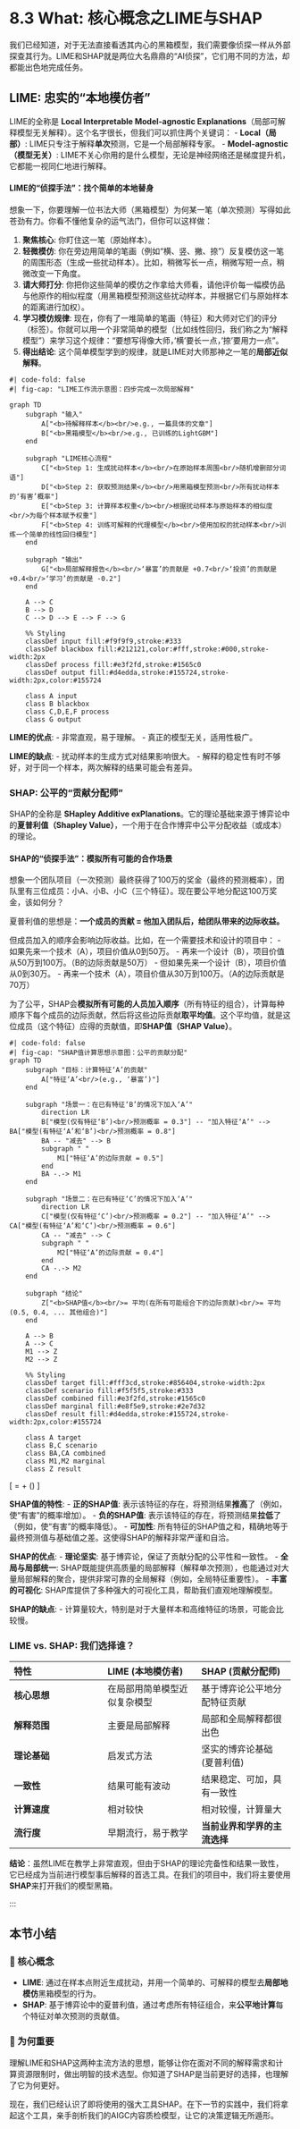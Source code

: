 # 8.3 What: 核心概念之LIME与SHAP

我们已经知道，对于无法直接看透其内心的黑箱模型，我们需要像侦探一样从外部探查其行为。LIME和SHAP就是两位大名鼎鼎的“AI侦探”，它们用不同的方法，却都能出色地完成任务。

## LIME: 忠实的“本地模仿者”

LIME的全称是 **Local Interpretable Model-agnostic Explanations**（局部可解释模型无关解释）。这个名字很长，但我们可以抓住两个关键词：
-   **Local（局部）**: LIME只专注于解释**单次**预测，它是一个局部解释专家。
-   **Model-agnostic（模型无关）**: LIME不关心你用的是什么模型，无论是神经网络还是梯度提升机，它都能一视同仁地进行解释。

#### LIME的“侦探手法”：找个简单的本地替身

想象一下，你要理解一位书法大师（黑箱模型）为何某一笔（单次预测）写得如此苍劲有力。你看不懂他复杂的运气法门，但你可以这样做：

1.  **聚焦核心**: 你盯住这一笔（原始样本）。
2.  **轻微模仿**: 你在旁边用简单的笔画（例如“横、竖、撇、捺”）反复模仿这一笔的周围形态（生成一些扰动样本）。比如，稍微写长一点，稍微写短一点，稍微改变一下角度。
3.  **请大师打分**: 你把你这些简单的模仿之作拿给大师看，请他评价每一幅模仿品与他原作的相似程度（用黑箱模型预测这些扰动样本，并根据它们与原始样本的距离进行加权）。
4.  **学习模仿规律**: 现在，你有了一堆简单的笔画（特征）和大师对它们的评分（标签）。你就可以用一个非常简单的模型（比如线性回归，我们称之为“解释模型”）来学习这个规律：“要想写得像大师，‘横’要长一点，‘捺’要用力一点”。
5.  **得出结论**: 这个简单模型学到的规律，就是LIME对大师那神之一笔的**局部近似解释**。

```mermaid
#| code-fold: false
#| fig-cap: "LIME工作流示意图：四步完成一次局部解释"

graph TD
    subgraph "输入"
        A["<b>待解释样本</b><br/>e.g., 一篇具体的文章"]
        B["<b>黑箱模型</b><br/>e.g., 已训练的LightGBM"]
    end

    subgraph "LIME核心流程"
        C["<b>Step 1: 生成扰动样本</b><br/>在原始样本周围<br/>随机增删部分词语"]
        D["<b>Step 2: 获取预测结果</b><br/>用黑箱模型预测<br/>所有扰动样本的‘有害’概率"]
        E["<b>Step 3: 计算样本权重</b><br/>根据扰动样本与原始样本的相似度<br/>为每个样本赋予权重"]
        F["<b>Step 4: 训练可解释的代理模型</b><br/>使用加权的扰动样本<br/>训练一个简单的线性回归模型"]
    end

    subgraph "输出"
        G["<b>局部解释报告</b><br/>‘暴富’的贡献是 +0.7<br/>‘投资’的贡献是 +0.4<br/>‘学习’的贡献是 -0.2"]
    end

    A --> C
    B --> D
    C --> D --> E --> F --> G
    
    %% Styling
    classDef input fill:#f9f9f9,stroke:#333
    classDef blackbox fill:#212121,color:#fff,stroke:#000,stroke-width:2px
    classDef process fill:#e3f2fd,stroke:#1565c0
    classDef output fill:#d4edda,stroke:#155724,stroke-width:2px,color:#155724

    class A input
    class B blackbox
    class C,D,E,F process
    class G output
```

**LIME的优点**:
-   非常直观，易于理解。
-   真正的模型无关，适用性极广。

**LIME的缺点**:
-   扰动样本的生成方式对结果影响很大。
-   解释的稳定性有时不够好，对于同一个样本，两次解释的结果可能会有差异。

### SHAP: 公平的“贡献分配师”

SHAP的全称是 **SHapley Additive exPlanations**。它的理论基础来源于博弈论中的**夏普利值（Shapley Value）**，一个用于在合作博弈中公平分配收益（或成本）的理论。

#### SHAP的“侦探手法”：模拟所有可能的合作场景

想象一个团队项目（一次预测）最终获得了100万的奖金（最终的预测概率），团队里有三位成员：小A、小B、小C（三个特征）。现在要公平地分配这100万奖金，该如何分？

夏普利值的思想是：**一个成员的贡献 = 他加入团队后，给团队带来的边际收益。**

但成员加入的顺序会影响边际收益。比如，在一个需要技术和设计的项目中：
-   如果先来一个技术（A），项目价值从0到50万。
-   再来一个设计（B），项目价值从50万到100万。（B的边际贡献是50万）
-   但如果先来一个设计（B），项目价值从0到30万。
-   再来一个技术（A），项目价值从30万到100万。（A的边际贡献是70万）

为了公平，SHAP会**模拟所有可能的人员加入顺序**（所有特征的组合），计算每种顺序下每个成员的边际贡献，然后将这些边际贡献**取平均值**。这个平均值，就是这位成员（这个特征）应得的贡献值，即**SHAP值（SHAP Value）**。

```mermaid
#| code-fold: false
#| fig-cap: "SHAP值计算思想示意图：公平的贡献分配"
graph TD
    subgraph "目标：计算特征‘A’的贡献"
        A["特征‘A’<br/>(e.g., ‘暴富’)"]
    end

    subgraph "场景一：在已有特征‘B’的情况下加入‘A’"
        direction LR
        B["模型(仅有特征‘B’)<br/>预测概率 = 0.3"] -- "加入特征‘A’" --> BA["模型(有特征‘A’和‘B’)<br/>预测概率 = 0.8"]
        BA -- "减去" --> B
        subgraph " "
            M1["特征‘A’的边际贡献 = 0.5"]
        end
        BA -.-> M1
    end

    subgraph "场景二：在已有特征‘C’的情况下加入‘A’"
        direction LR
        C["模型(仅有特征‘C’)<br/>预测概率 = 0.2"] -- "加入特征‘A’" --> CA["模型(有特征‘A’和‘C’)<br/>预测概率 = 0.6"]
        CA -- "减去" --> C
        subgraph " "
            M2["特征‘A’的边际贡献 = 0.4"]
        end
        CA -.-> M2
    end
    
    subgraph "结论"
        Z["<b>SHAP值</b><br/>= 平均(在所有可能组合下的边际贡献)<br/>= 平均(0.5, 0.4, ... 其他组合)"]
    end
    
    A --> B
    A --> C
    M1 --> Z
    M2 --> Z
    
    %% Styling
    classDef target fill:#fff3cd,stroke:#856404,stroke-width:2px
    classDef scenario fill:#f5f5f5,stroke:#333
    classDef combined fill:#e3f2fd,stroke:#1565c0
    classDef marginal fill:#e8f5e9,stroke:#2e7d32
    classDef result fill:#d4edda,stroke:#155724,stroke-width:2px,color:#155724

    class A target
    class B,C scenario
    class BA,CA combined
    class M1,M2 marginal
    class Z result
```

\[
\text{最终预测值} = \text{基础值（全体成员的平均表现）} + \sum (\text{每个成员的SHAP值})
\]

**SHAP值的特性**:
-   **正的SHAP值**: 表示该特征的存在，将预测结果**推高**了（例如，使“有害”的概率增加）。
-   **负的SHAP值**: 表示该特征的存在，将预测结果**拉低**了（例如，使“有害”的概率降低）。
-   **可加性**: 所有特征的SHAP值之和，精确地等于最终预测值与基础值之差。这使得SHAP的解释非常严谨和自洽。

**SHAP的优点**:
-   **理论坚实**: 基于博弈论，保证了贡献分配的公平性和一致性。
-   **全局与局部统一**: SHAP既能提供高质量的局部解释（解释单次预测），也能通过对大量局部解释的聚合，提供非常可靠的全局解释（例如，全局特征重要性）。
-   **丰富的可视化**: SHAP库提供了多种强大的可视化工具，帮助我们直观地理解模型。

**SHAP的缺点**:
-   计算量较大，特别是对于大量样本和高维特征的场景，可能会比较慢。

### LIME vs. SHAP: 我们选择谁？

| 特性 | LIME (本地模仿者) | SHAP (贡献分配师) |
| :--- | :--- | :--- |
| **核心思想** | 在局部用简单模型近似复杂模型 | 基于博弈论公平地分配特征贡献 |
| **解释范围** | 主要是局部解释 | 局部和全局解释都很出色 |
| **理论基础** | 启发式方法 | 坚实的博弈论基础 (夏普利值) |
| **一致性** | 结果可能有波动 | 结果稳定、可加，具有一致性 |
| **计算速度** | 相对较快 | 相对较慢，计算量大 |
| **流行度** | 早期流行，易于教学 | **当前业界和学界的主流选择** |

**结论**：虽然LIME在教学上非常直观，但由于SHAP的理论完备性和结果一致性，它已经成为当前进行模型事后解释的首选工具。在我们的项目中，我们将主要使用**SHAP**来打开我们的模型黑箱。

:::

## 本节小结

### 🎯 核心概念
-   **LIME**: 通过在样本点附近生成扰动，并用一个简单的、可解释的模型去**局部地模仿**黑箱模型的行为。
-   **SHAP**: 基于博弈论中的夏普利值，通过考虑所有特征组合，来**公平地计算**每个特征对单次预测的贡献值。

### 🤔 为何重要
理解LIME和SHAP这两种主流方法的思想，能够让你在面对不同的解释需求和计算资源限制时，做出明智的技术选型。你知道了SHAP是当前更好的选择，也理解了它为何更好。

现在，我们已经认识了即将使用的强大工具SHAP。在下一节的实践中，我们将拿起这个工具，亲手剖析我们的AIGC内容质检模型，让它的决策逻辑无所遁形。 
